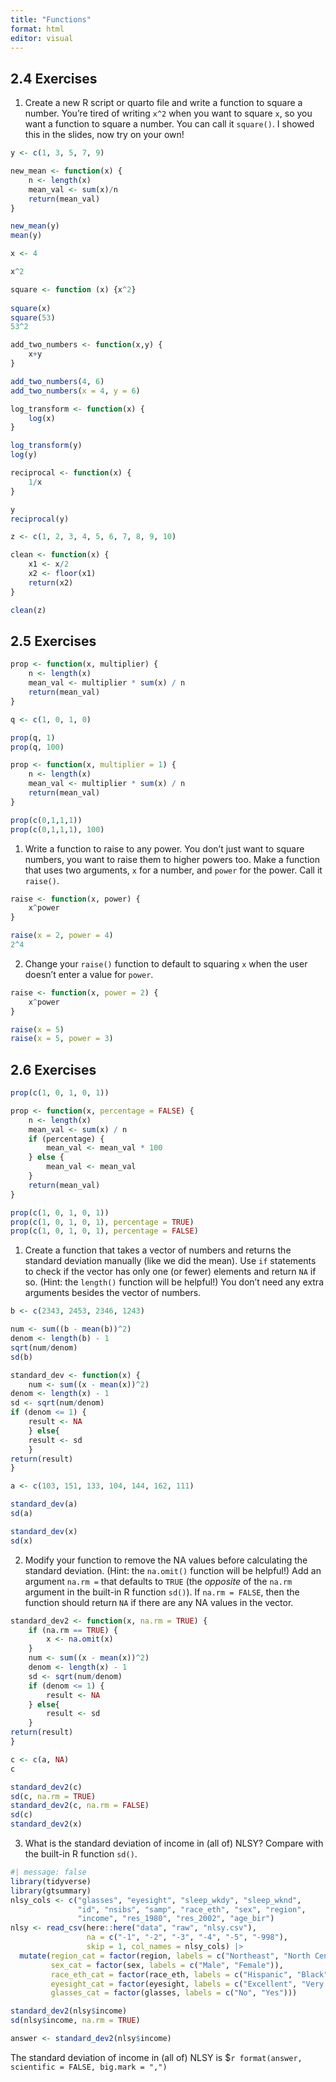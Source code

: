 ```yaml
---
title: "Functions"
format: html
editor: visual
---
```


## 2.4 Exercises

1.  Create a new R script or quarto file and write a function to square a number. You’re tired of writing `x^2` when you want to square `x`, so you want a function to square a number. You can call it `square()`. I showed this in the slides, now try on your own!

```r
y <- c(1, 3, 5, 7, 9)

new_mean <- function(x) {
	n <- length(x)
	mean_val <- sum(x)/n
	return(mean_val)
}

new_mean(y)
mean(y)
```

```r
x <- 4

x^2

square <- function (x) {x^2}
	
square(x)
square(53)
53^2
```

```r
add_two_numbers <- function(x,y) {
	x+y
}

add_two_numbers(4, 6)
add_two_numbers(x = 4, y = 6)
```

```r
log_transform <- function(x) {
	log(x)
}

log_transform(y)
log(y)
```

```r
reciprocal <- function(x) {
	1/x
}

y
reciprocal(y)
```

```r
z <- c(1, 2, 3, 4, 5, 6, 7, 8, 9, 10)

clean <- function(x) {
	x1 <- x/2
	x2 <- floor(x1)
	return(x2)
}

clean(z)
```

## 2.5 Exercises

```r
prop <- function(x, multiplier) {
	n <- length(x)
	mean_val <- multiplier * sum(x) / n
	return(mean_val)
}

q <- c(1, 0, 1, 0)

prop(q, 1)
prop(q, 100)
```

```r
prop <- function(x, multiplier = 1) {
	n <- length(x)
	mean_val <- multiplier * sum(x) / n
	return(mean_val)
}

prop(c(0,1,1,1))
prop(c(0,1,1,1), 100)
```

1.  Write a function to raise to any power. You don’t just want to square numbers, you want to raise them to higher powers too. Make a function that uses two arguments, `x` for a number, and `power` for the power. Call it `raise()`.

```r
raise <- function(x, power) {
	x^power
}

raise(x = 2, power = 4)
2^4
```

2.  Change your `raise()` function to default to squaring `x` when the user doesn’t enter a value for `power`.

```r
raise <- function(x, power = 2) {
	x^power
}

raise(x = 5)
raise(x = 5, power = 3)
```

## 2.6 Exercises

```r
prop(c(1, 0, 1, 0, 1))

prop <- function(x, percentage = FALSE) {
	n <- length(x)
	mean_val <- sum(x) / n
	if (percentage) {
		mean_val <- mean_val * 100
	} else {
		mean_val <- mean_val
	}
	return(mean_val)
}

prop(c(1, 0, 1, 0, 1))
prop(c(1, 0, 1, 0, 1), percentage = TRUE)
prop(c(1, 0, 1, 0, 1), percentage = FALSE)
```

1.  Create a function that takes a vector of numbers and returns the standard deviation manually (like we did the mean). Use `if` statements to check if the vector has only one (or fewer) elements and return `NA` if so. (Hint: the `length()` function will be helpful!) You don’t need any extra arguments besides the vector of numbers.

```r

b <- c(2343, 2453, 2346, 1243)

num <- sum((b - mean(b))^2)
denom <- length(b) - 1
sqrt(num/denom)
sd(b)

standard_dev <- function(x) {
	num <- sum((x - mean(x))^2)
denom <- length(x) - 1
sd <- sqrt(num/denom)
if (denom <= 1) {
	result <- NA
	} else{
	result <- sd
	}
return(result)
}

a <- c(103, 151, 133, 104, 144, 162, 111)

standard_dev(a)
sd(a)

standard_dev(x)
sd(x)
```

2.  Modify your function to remove the NA values before calculating the standard deviation. (Hint: the `na.omit()` function will be helpful!) Add an argument `na.rm =` that defaults to `TRUE` (the *opposite* of the `na.rm` argument in the built-in R function `sd()`). If `na.rm = FALSE`, then the function should return `NA` if there are any NA values in the vector.

```r
standard_dev2 <- function(x, na.rm = TRUE) {
	if (na.rm == TRUE) {
		x <- na.omit(x)
	} 
	num <- sum((x - mean(x))^2)
	denom <- length(x) - 1
	sd <- sqrt(num/denom)
	if (denom <= 1) {
		result <- NA
	} else{
		result <- sd
	}
return(result)
}

c <- c(a, NA)
c	

standard_dev2(c)
sd(c, na.rm = TRUE)
standard_dev2(c, na.rm = FALSE)
sd(c)
standard_dev2(x)

```

3.  What is the standard deviation of income in (all of) NLSY? Compare with the built-in R function `sd()`.

```r
#| message: false
library(tidyverse)
library(gtsummary)
nlsy_cols <- c("glasses", "eyesight", "sleep_wkdy", "sleep_wknd", 
               "id", "nsibs", "samp", "race_eth", "sex", "region", 
               "income", "res_1980", "res_2002", "age_bir")
nlsy <- read_csv(here::here("data", "raw", "nlsy.csv"), 
                 na = c("-1", "-2", "-3", "-4", "-5", "-998"),
                 skip = 1, col_names = nlsy_cols) |> 
  mutate(region_cat = factor(region, labels = c("Northeast", "North Central", "South", "West")),
         sex_cat = factor(sex, labels = c("Male", "Female")),
         race_eth_cat = factor(race_eth, labels = c("Hispanic", "Black", "Non-Black, Non-Hispanic")),
         eyesight_cat = factor(eyesight, labels = c("Excellent", "Very good", "Good", "Fair", "Poor")),
         glasses_cat = factor(glasses, labels = c("No", "Yes"))) 


```

```r
standard_dev2(nlsy$income)
sd(nlsy$income, na.rm = TRUE)

answer <- standard_dev2(nlsy$income)
```

The standard deviation of income in (all of) NLSY is \$`r format(answer, scientific = FALSE, big.mark = ",")`
